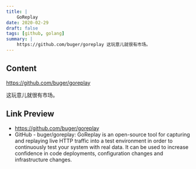 ```yaml
---
title: |
    GoReplay
date: 2020-02-29
draft: false
tags: [github, golang]
summary: |
    https://github.com/buger/goreplay 这玩意儿就很有市场。
---
```


## Content

https://github.com/buger/goreplay

这玩意儿就很有市场。

## Link Preview

- https://github.com/buger/goreplay
- GitHub - buger/goreplay: GoReplay is an open-source tool for capturing and replaying live HTTP traffic into a test environment in order to continuously test your system with real data. It can be used to increase confidence in code deployments, configuration changes and infrastructure changes.
